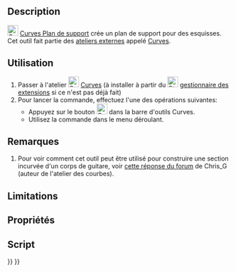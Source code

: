 <languages/>

{{Docnav/fr
|[[Curves_Sweep2Rails/fr|Deux courbes par balayage]]
|[[Curves_PipeshellProfile/fr|Profils d'enveloppe d'un tube]]
|[[Curves_Workbench/fr|Atelier Curves]]
|IconL=Curves_Sweep2Rails.svg
|IconR=Curves_PipeshellProfile.svg
|IconC=Curves_workbench_icon.svg
}}

{{GuiCommand/fr
|Name=Curves ProfileSupport
|Name/fr=Curves Plan de support
|MenuLocation=Surfaces → Profile support plane
|Workbenches=[[Curves_Workbench/fr|Curves]]
}}

==Description==

[[Image:Curves_ProfileSupport.svg|24px]] [[Curves_ProfileSupport/fr|Curves Plan de support]] crée un plan de support pour des esquisses. Cet outil fait partie des [[External_workbenches/fr|ateliers externes]] appelé [[Curves_Workbench/fr|Curves]].

<span id="Usage"></span>
==Utilisation==

# Passer à l'atelier [[Image:Curves_workbench_icon.svg|24px]] [[Curves_Workbench/fr|Curves]] (à installer à partir du [[Image:Std_AddonMgr.svg|24px]] [[Std_AddonMgr/fr|gestionnaire des extensions]] si ce n'est pas déjà fait)
# Pour lancer la commande, effectuez l'une des opérations suivantes:
#* Appuyez sur le bouton [[Image:Curves_ProfileSupport.svg|24px]] dans la barre d'outils Curves.
#* Utilisez la commande {{MenuCommand|Surfaces → Profile support plane}} dans le menu déroulant.


<span id="Notes"></span>
==Remarques==

# Pour voir comment cet outil peut être utilisé pour construire une section incurvée d'un corps de guitare, voir [https://forum.freecadweb.org/viewtopic.php?f=3&t=22675&start=90#p203978 cette réponse du forum] de Chris_G (auteur de l'atelier des courbes).


==Limitations==


<span id="Properties"></span>
==Propriétés==


<span id="Scripting"></span>
==Script==


{{Docnav/fr
|[[Curves_Sweep2Rails/fr|Deux courbes par balayage]]
|[[Curves_PipeshellProfile/fr|Profils d'enveloppe d'un tube]]
|[[Curves_Workbench/fr|Atelier Curves]]
|IconL=Curves_Sweep2Rails.svg
|IconR=Curves_PipeshellProfile.svg
|IconC=Curves_workbench_icon.svg
}}

{{Curves Tools navi{{#translation:}}}}
{{Userdocnavi{{#translation:}}}}